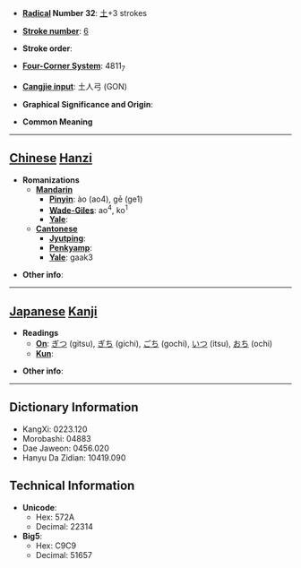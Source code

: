 * '''[[Wiktionary:Chinese radical index| Radical]] Number 32''': [[Wiktionary:Chinese radical index 土|土]]+3 strokes

* '''[[Wiktionary:Chinese total strokes index|Stroke number]]''': [[Wiktionary:Chinese total strokes index 6|6]]

* '''Stroke order''': 

* '''[[Wiktionary:Chinese four corner index|Four-Corner System]]''': 4811<sub>7</sub>

* '''[[Wiktionary:Chinese Cangjie index|Cangjie input]]''': 土人弓 (GON)

* '''Graphical Significance and Origin''': 

* '''Common Meaning'''

----

== [[Chinese]] [[Hanzi]] ==

* '''Romanizations'''
** '''[[Mandarin]]'''
*** '''[[Pinyin]]''': ào (ao4), gē (ge1)
*** '''[[Wade-Giles]]''': ao<sup>4</sup>, ko<sup>1</sup>
*** '''[[Yale]]''': 
** '''[[Cantonese]]'''
*** '''[[Jyutping]]''':
*** '''[[Penkyamp]]''': 
*** '''[[Yale]]''': gaak3

* '''Other info''': 

----

== [[Japanese]] [[Kanji]] ==

* '''Readings'''
** '''[[On]]''': [[ぎつ]] (gitsu), [[ぎち]] (gichi), [[ごち]] (gochi), [[いつ]] (itsu), [[おち]] (ochi)
** '''[[Kun]]''': 

* '''Other info''':  

----

== Dictionary Information ==

* KangXi: 0223.120
* Morobashi: 04883
* Dae Jaweon: 0456.020
* Hanyu Da Zidian: 10419.090

== Technical Information ==

* '''Unicode''':
** Hex: 572A
** Decimal: 22314
* '''Big5''':
** Hex: C9C9
** Decimal: 51657
